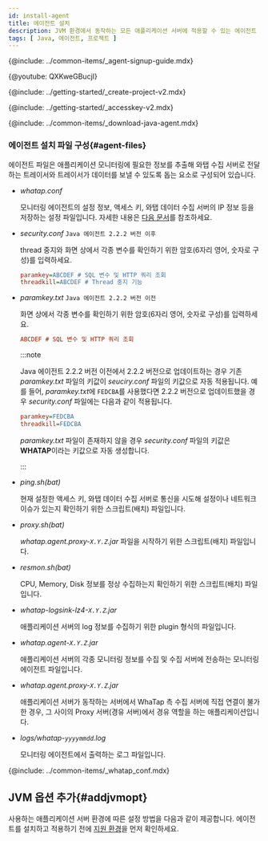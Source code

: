 ```yaml
---
id: install-agent
title: 에이전트 설치
description: JVM 환경에서 동작하는 모든 애플리케이션 서버에 적용할 수 있는 에이전트 설치 방법을 확인하세요.
tags: [ Java, 에이전트, 프로젝트 ]
---
```




{@include: ../common-items/_agent-signup-guide.mdx}  

{@youtube: QXKweGBucjI}

{@include: ../getting-started/_create-project-v2.mdx}   

{@include: ../getting-started/_accesskey-v2.mdx}

{@include: ../common-items/_download-java-agent.mdx}  

### 에이전트 설치 파일 구성{#agent-files}

에이전트 파일은 애플리케이션 모니터링에 필요한 정보를 추출해 와탭 수집 서버로 전달하는 트레이서와 트레이서가 데이터를 보낼 수 있도록 돕는 요소로 구성되어 있습니다.

* *whatap.conf*

  모니터링 에이전트의 설정 정보, 액세스 키, 와탭 데이터 수집 서버의 IP 정보 등을 저장하는 설정 파일입니다. 자세한 내용은 [다음 문서](set-agent)를 참조하세요.

* *security.conf* `Java 에이전트 2.2.2 버전 이후`

  thread 중지와 화면 상에서 각종 변수를 확인하기 위한 암호(6자리 영어, 숫자로 구성)를 입력하세요.

  ```ini title='security.conf'
  paramkey=ABCDEF # SQL 변수 및 HTTP 쿼리 조회
  threadkill=ABCDEF # Thread 중지 기능
  ```

* *paramkey.txt* `Java 에이전트 2.2.2 버전 이전`

  화면 상에서 각종 변수를 확인하기 위한 암호(6자리 영어, 숫자로 구성)를 입력하세요.

  ```ini title='paramkey.txt'
  ABCDEF # SQL 변수 및 HTTP 쿼리 조회
  ```

  :::note
  
  Java 에이전트 2.2.2 버전 이전에서 2.2.2 버전으로 업데이트하는 경우 기존 *paramkey.txt* 파일의 키값이 *seuciry.conf* 파일의 키값으로 자동 적용됩니다. 예를 들어, *paramkey.txt*에 `FEDCBA`를 사용했다면 2.2.2 버전으로 업데이트했을 경우 *security.conf* 파일에는 다음과 같이 적용됩니다.
  
  ```ini
  paramkey=FEDCBA
  threadkill=FEDCBA
  ```
  
  *paramkey.txt* 파일이 존재하지 않을 경우 *security.conf* 파일의 키값은 **WHATAP**이라는 키값으로 자동 생성합니다.
  
  :::

* *ping.sh(bat)*

  현재 설정한 액세스 키, 와탭 데이터 수집 서버로 통신을 시도해 설정이나 네트워크 이슈가 있는지 확인하기 위한 스크립트(배치) 파일입니다.

* *proxy.sh(bat)*

  *whatap.agent.proxy-`X.Y.Z`.jar* 파일을 시작하기 위한 스크립트(배치) 파일입니다.

* *resmon.sh(bat)*

  CPU, Memory, Disk 정보를 정상 수집하는지 확인하기 위한 스크립트(배치) 파일입니다.

* *whatap-logsink-lz4-`X.Y.Z`.jar*

  애플리케이션 서버의 log 정보를 수집하기 위한 plugin 형식의 파일입니다.

* *whatap.agent-`X.Y.Z`.jar*

  애플리케이션 서버의 각종 모니터링 정보를 수집 및 수집 서버에 전송하는 모니터링 에이전트 파일입니다.

* *whatap.agent.proxy-`X.Y.Z`.jar*

  애플리케이션 서버가 동작하는 서버에서 WhaTap 측 수집 서버에 직접 연결이 불가한 경우, 그 사이의 Proxy 서버(경유 서버)에서 경유 역할을 하는 애플리케이션입니다.

* *logs/whatap-`yyyymmdd`.log*

  모니터링 에이전트에서 출력하는 로그 파일입니다.


{@include: ../common-items/_whatap_conf.mdx}

## JVM 옵션 추가{#addjvmopt}

사용하는 애플리케이션 서버 환경에 따른 설정 방법을 다음과 같이 제공합니다. 에이전트를 설치하고 적용하기 전에 [지원 환경](supported-spec)을 먼저 확인하세요.

<DocCardList/>